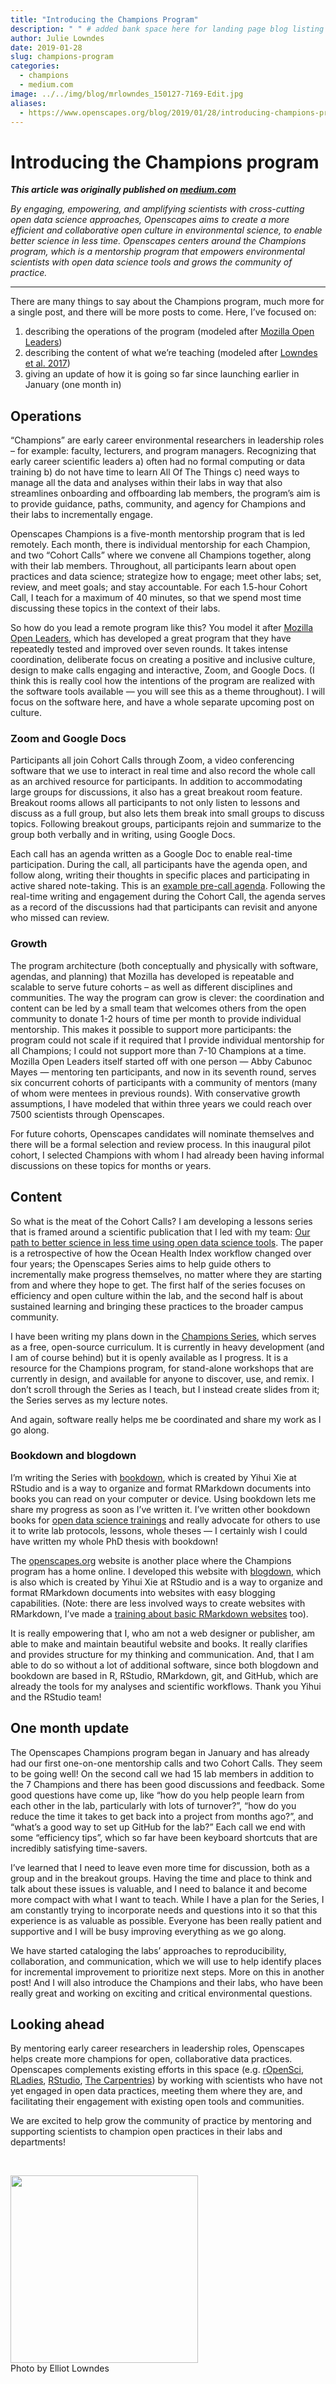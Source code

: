 ```yaml
---
title: "Introducing the Champions Program"
description: " " # added bank space here for landing page blog listing (will print first few lines of blog if not)
author: Julie Lowndes
date: 2019-01-28
slug: champions-program
categories:
  - champions
  - medium.com
image: ../../img/blog/mrlowndes_150127-7169-Edit.jpg 
aliases: 
  - https://www.openscapes.org/blog/2019/01/28/introducing-champions-program/
---
```


# Introducing the Champions program

***This article was originally published on [medium.com](https://medium.com/read-write-participate/introducing-the-openscapes-champions-program-daba0acad4c8)***

*By engaging, empowering, and amplifying scientists with cross-cutting open data science approaches, Openscapes aims to create a more efficient and collaborative open culture in environmental science, to enable better science in less time. Openscapes centers around the Champions program, which is a mentorship program that empowers environmental scientists with open data science tools and grows the community of practice.* 

----

<!---
The motivation for the Champions program is that there is huge potential for data science to accelerate  research and generate solutions to the pressing environmental problems. But many scientists are excluded from this because they lack “downstream” skillsets, mindsets, or support they would need to engage with such tools. In many environmental-related fields scientists have no formal training of any kind of computing or data analysis. <!---All too often, they reinvent the wheel and collaborate by forwarding files like “data_analysis_final_v2b.xls” to each other instead of coding collaboratively and leveraging the best open technology available. ---

Environmental scientists are a diverse community are united by an enormous need to work efficiently with data, and there is great opportunity to use collaborative open data science tools that already exist. However, a fundamental shift is needed in the environmental science community that prioritizes data science and provides emerging scientific leaders training in open practices to strengthen and accelerate their work. 


---
 most environmental scientists do data-intensive research but have no formal computing or data training. Scientists are getting by as graduate students but as they age up into leadership roles, they will pass these homegrown approaches to the next generation unless they have opportunities to experience and engage with better approaches using collaborative coding and open technology. 
---

**Openscapes Champions will help catalyze the cultural shift towards open practices in environmental science.** We mentor early career researchers in leadership roles – faculty, lecturers, program managers, and others — along with members from their labs, with the idea that these emerging leaders will become champions for open practices and enable their labs without first becoming experts themselves. 

--->

There are many things to say about the Champions program, much more for a single post, and there will be more posts to come. Here, I've focused on: 

1. describing the operations of the program (modeled after [Mozilla Open Leaders](https://foundation.mozilla.org/en/opportunity/mozilla-open-leaders/))
1. describing the content of what we're teaching (modeled after [Lowndes et al. 2017](https://nature.com/articles/s41559-017-0160))
1. giving an update of how it is going so far since launching earlier in January (one month in) 

## Operations

"Champions" are early career environmental researchers in leadership roles – for example: faculty, lecturers, and program managers. Recognizing that early career scientific leaders a) often had no formal computing or data training b) do not have time to learn All Of The Things c) need ways to manage all the data and analyses within their labs in way that also streamlines onboarding and offboarding lab members, the program's aim is to provide guidance, paths, community, and agency for Champions and their labs to incrementally engage.

Openscapes Champions is a five-month mentorship program that is led remotely. Each month, there is individual mentorship for each Champion, and two "Cohort Calls" where we convene all Champions together, along with their lab members. Throughout, all participants learn about open practices and data science; strategize how to engage; meet other labs; set, review, and meet goals; and stay accountable. For each 1.5-hour Cohort Call, I teach for a maximum of 40 minutes, so that we spend most time discussing these topics in the context of their labs.

So how do you lead a remote program like this? You model it after [Mozilla Open Leaders](https://foundation.mozilla.org/en/opportunity/mozilla-open-leaders/), which has developed a great program that they have repeatedly tested and improved over seven rounds. It takes intense coordination, deliberate focus on creating a positive and inclusive culture, design to make calls engaging and interactive, Zoom, and Google Docs. (I think this is really cool how the intentions of the program are realized with the software tools available — you will see this as a theme throughout). I will focus on the software here, and have a whole separate upcoming post on culture. 

### Zoom and Google Docs

Participants all join Cohort Calls through Zoom, a video conferencing software that we use to interact in real time and also record the whole call as an archived resource for participants. In addition to accommodating large groups for discussions, it also has a great breakout room feature. Breakout rooms allows all participants to not only listen to lessons and discuss as a full group, but also lets them break into small groups to discuss topics. Following breakout groups, participants rejoin and summarize to the group both verbally and in writing, using Google Docs. 

Each call has an agenda written as a Google Doc to enable real-time participation. During the call, all participants have the agenda open, and follow along, writing their thoughts in specific places and participating in active shared note-taking. This is an [example pre-call agenda](https://drive.google.com/open?id=1Ia5-w8KiZgyZqX1ErGnrFihDAUAiAzkZwDfSgZw9BMU). Following the real-time writing and engagement during the Cohort Call, the agenda serves as a record of the discussions had that participants can revisit and anyone who missed can review. 


### Growth

The program architecture (both conceptually and physically with software, agendas, and planning) that Mozilla has developed is repeatable and scalable to serve future cohorts – as well as different disciplines and communities. The way the program can grow is clever: the coordination and content can be led by a small team that welcomes others from the open community to donate 1-2 hours of time per month to provide individual mentorship. This makes it possible to support more participants: the program could not scale if it required that I provide individual mentorship for all Champions; I could not support more than 7-10 Champions at a time. Mozilla Open Leaders itself started off with one person — Abby Cabunoc Mayes — mentoring ten participants, and now in its seventh round, serves six concurrent cohorts of participants with a community of mentors (many of whom were mentees in previous rounds). With conservative growth assumptions, I have modeled that within three years we could reach over 7500 scientists through Openscapes. 

For future cohorts, Openscapes candidates will nominate themselves and there will be a formal selection and review process. In this inaugural pilot cohort, I selected Champions with whom I had already been having informal discussions on these topics for months or years.


## Content

So what is the meat of the Cohort Calls? I am developing a lessons series that is framed around a scientific publication that I led with my team: [Our path to better science in less time using open data science tools](https://www.nature.com/articles/s41559-017-0160). The paper is a retrospective of how the Ocean Health Index workflow changed over four years; the Openscapes Series aims to help guide others to incrementally make progress themselves, no matter where they are starting from and where they hope to get. The first half of the series focuses on efficiency and open culture within the lab, and the second half is about sustained learning and bringing these practices to the broader campus community.

I have been writing my plans down in the [Champions Series](https://openscapes.github.io/series/), which serves as a free, open-source curriculum. It is currently in heavy development (and I am of course behind) but it is openly available as I progress. It is a resource for the Champions program, for stand-alone workshops that are currently in design, and available for anyone to discover, use, and remix. I don't scroll through the Series as I teach, but I instead create slides from it; the Series serves as my lecture notes. 

And again, software really helps me be coordinated and share my work as I go along. 

### Bookdown and blogdown

I'm writing the Series with [bookdown](https://bookdown.org/yihui/bookdown/), which is created by Yihui Xie at RStudio and is a way to organize and format RMarkdown documents into books you can read on your computer or device. Using bookdown lets me share my progress as soon as I've written it. I've written other bookdown books for [open data science trainings](http://ohi-science.org/data-science-training/) and really advocate for others to use it to write lab protocols, lessons, whole theses — I certainly wish I could have written my whole PhD thesis with bookdown!

The [openscapes.org](https://openscapes.org) website is another place where the Champions program has a home online. I developed this website with [blogdown](https://bookdown.org/yihui/blogdown/), which is also which is created by Yihui Xie at RStudio and is a way to organize and format RMarkdown documents into websites with easy blogging capabilities. (Note: there are less involved ways to create websites with RMarkdown, I've made a [training about basic RMarkdown websites](https://jules32.github.io/rmarkdown-website-tutorial/) too). 

It is really empowering that I, who am not a web designer or publisher, am able to make and maintain beautiful website and books. It really clarifies and provides structure for my thinking and communication. And, that I am able to do so without a lot of additional software, since both blogdown and bookdown are based in R, RStudio, RMarkdown, git, and GitHub, which are already the tools for my analyses and scientific workflows. Thank you Yihui and the RStudio team!

## One month update

The Openscapes Champions program began in January and has already had our first one-on-one mentorship calls and two Cohort Calls. They seem to be going well! On the second call we had 15 lab members in addition to the 7 Champions and there has been good discussions and feedback. Some good questions have come up, like "how do you help people learn from each other in the lab, particularly with lots of turnover?", "how do you reduce the time it takes to get back into a project from months ago?", and "what's a good way to set up GitHub for the lab?" Each call we end with some "efficiency tips", which so far have been keyboard shortcuts that are incredibly satisfying time-savers. 

I've learned that I need to leave even more time for discussion, both as a group and in the breakout groups. Having the time and place to think and talk about these issues is valuable, and I need to balance it and become more compact with what I want to teach. While I have a plan for the Series, I am constantly trying to incorporate needs and questions into it so that this experience is as valuable as possible. Everyone has been really patient and supportive and I will be busy improving everything as we go along.

We have started cataloging the labs' approaches to reproducibility, collaboration, and communication, which we will use to help identify places for incremental improvement to prioritize next steps. More on this in another post! And I will also introduce the Champions and their labs, who have been really great and working on exciting and critical environmental questions.

<!--- So far, there have been a lot of questions on how to store data that is organized and accommodates different formats and permissions to allow sharing within the lab and with different collaborators. --->

<!---
We have already had discussions like 

Our pilot cohort includes
--->

## Looking ahead

By mentoring early career researchers in leadership roles, Openscapes helps create more champions for open, collaborative data practices. Openscapes complements existing efforts in this space (e.g. [rOpenSci](https://ropensci.org/), [RLadies](https://rladies.org/), [RStudio](https://community.rstudio.com/), [The Carpentries](https://carpentries.org/)) by working with scientists who have not yet engaged in open data practices, meeting them where they are, and facilitating their engagement with existing open tools and communities.

We are excited to help grow the community of practice by mentoring and supporting scientists to champion open practices in their labs and departments! 

<br>

<img src="/img/blog/mrlowndes_150127-7169-Edit.jpg" width="300px">  
Photo by Elliot Lowndes
